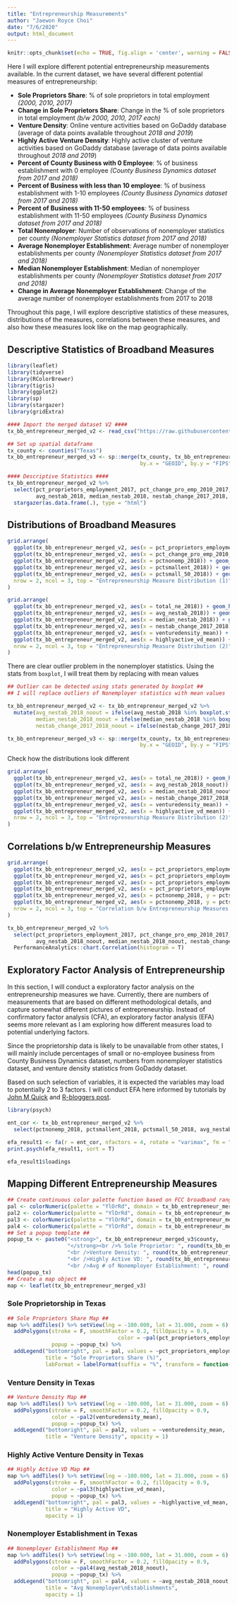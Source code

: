 ```yaml
---
title: "Entrepreneurship Measurements"
author: "Jaewon Royce Choi"
date: "7/6/2020"
output: html_document
---
```


```r
knitr::opts_chunk$set(echo = TRUE, fig.align = 'center', warning = FALSE)
```

Here I will explore different potential entrepreneurship measurements available. In the current dataset, we have several different potential measures of entrepreneurship:

* **Sole Proprietors Share**: % of sole proprietors in total employment _(2000, 2010, 2017)_
* **Change in Sole Proprietors Share**: Change in the % of sole proprietors in total employment _(b/w 2000, 2010, 2017 each)_
* **Venture Density**: Online venture activities based on GoDaddy database (average of data points available throughout _2018 and 2019_)
* **Highly Active Venture Density**: Highly active cluster of venture activities based on GoDaddy database (average of data points available throughout _2018 and 2019_)
* **Percent of County Business with 0 Employee**: % of business establishment with 0 employee _(County Business Dynamics dataset from 2017 and 2018)_
* **Percent of Business with less than 10 employee**: % of business establishment with 1-10 employees _(County Business Dynamics dataset from 2017 and 2018)_
* **Percent of Business with 11-50 employees**: % of business establishment with 11-50 employees _(County Business Dynamics dataset from 2017 and 2018)_
* **Total Nonemployer**: Number of observations of nonemployer statistics per county _(Nonemployer Statistics dataset from 2017 and 2018)_
* **Average Nonemployer Establishment**: Average number of nonemployer establishments per county _(Nonemployer Statistics dataset from 2017 and 2018)_
* **Median Nonemployer Establishment**: Median of nonemployer establishments per county _(Nonemployer Statistics dataset from 2017 and 2018)_
* **Change in Average Nonemployer Establishment**: Change of the average number of nonemployer establishments from 2017 to 2018

Throughout this page, I will explore descriptive statistics of these measures, distributions of the measures, correlations between these measures, and also how these measures look like on the map geographically.

## Descriptive Statistics of Broadband Measures

```r
library(leaflet)
library(tidyverse)
library(RColorBrewer)
library(tigris)
library(ggplot2)
library(sp)
library(stargazer)
library(gridExtra)

#### Import the merged dataset V2 ####
tx_bb_entrepreneur_merged_v2 <- read_csv("https://raw.githubusercontent.com/jwroycechoi/broadband-entrepreneurship/master/Datasets/Broadband-Entrepreneurship-TX-merged_v2.csv")

## Set up spatial dataframe
tx_county <- counties("Texas")
tx_bb_entrepreneur_merged_v3 <- sp::merge(tx_county, tx_bb_entrepreneur_merged_v2,
                                          by.x = "GEOID", by.y = "FIPS")
```

```r
#### Descriptive Statistics ####
tx_bb_entrepreneur_merged_v2 %>% 
  select(pct_proprietors_employment_2017, pct_change_pro_emp_2010_2017, pctnonemp_2018, pctsmallent_2018, pctsmall_50_2018, total_ne_2018,
         avg_nestab_2018, median_nestab_2018, nestab_change_2017_2018, venturedensity_mean, highlyactive_vd_mean) %>% 
  stargazer(as.data.frame(.), type = "html")
```

## Distributions of Broadband Measures

```r
grid.arrange(
  ggplot(tx_bb_entrepreneur_merged_v2, aes(x = pct_proprietors_employment_2017)) + geom_histogram() + theme_minimal() + xlab("% of Sole Proprietors (2017)"),
  ggplot(tx_bb_entrepreneur_merged_v2, aes(x = pct_change_pro_emp_2010_2017)) + geom_histogram() + theme_minimal() + xlab("Change in % of\nSole Proprietors (2010-2017)"),
  ggplot(tx_bb_entrepreneur_merged_v2, aes(x = pctnonemp_2018)) + geom_histogram() + theme_minimal() + xlab("% of Business with\n0 Employee (2018)"),
  ggplot(tx_bb_entrepreneur_merged_v2, aes(x = pctsmallent_2018)) + geom_histogram() + theme_minimal() + xlab("% of Business with\n1-10 Employee (2018)"),
  ggplot(tx_bb_entrepreneur_merged_v2, aes(x = pctsmall_50_2018)) + geom_histogram() + theme_minimal() + xlab("% of Business with\n11-50 Employee (2018)"),
  nrow = 2, ncol = 3, top = "Entrepreneurship Measure Distribution (1)"
)

grid.arrange(
  ggplot(tx_bb_entrepreneur_merged_v2, aes(x = total_ne_2018)) + geom_histogram() + theme_minimal() + xlab("Total Nonemployer\nBusiness Obs. (2018)"),
  ggplot(tx_bb_entrepreneur_merged_v2, aes(x = avg_nestab_2018)) + geom_histogram() + theme_minimal() + xlab("Average Nonemployer\nEstablishments (2018)"),
  ggplot(tx_bb_entrepreneur_merged_v2, aes(x = median_nestab_2018)) + geom_histogram() + theme_minimal() + xlab("Median Nonemployer\nEstablishments (2018)"),
  ggplot(tx_bb_entrepreneur_merged_v2, aes(x = nestab_change_2017_2018)) + geom_histogram() + theme_minimal() + xlab("Change in Avg Nonemployer\nEstablishments (2017-2018)"),
  ggplot(tx_bb_entrepreneur_merged_v2, aes(x = venturedensity_mean)) + geom_histogram() + theme_minimal() + xlab("Venture Density"),
  ggplot(tx_bb_entrepreneur_merged_v2, aes(x = highlyactive_vd_mean)) + geom_histogram() + theme_minimal() + xlab("Highly Active\nVenture Density"),
  nrow = 2, ncol = 3, top = "Entrepreneurship Measure Distribution (2)"
)
```

There are clear outlier problem in the nonemployer statistics. Using the stats from `boxplot`, I will treat them by replacing with mean values

```r
## Outlier can be detected using stats generated by boxplot ##
## I will replace outliers of Nonemployer statistics with mean values  and create new variables ##

tx_bb_entrepreneur_merged_v2 <- tx_bb_entrepreneur_merged_v2 %>% 
  mutate(avg_nestab_2018_noout = ifelse(avg_nestab_2018 %in% boxplot.stats(avg_nestab_2018)$out, mean(avg_nestab_2018), avg_nestab_2018),
         median_nestab_2018_noout = ifelse(median_nestab_2018 %in% boxplot.stats(median_nestab_2018)$out, mean(median_nestab_2018), median_nestab_2018),
         nestab_change_2017_2018_noout = ifelse(nestab_change_2017_2018 %in% boxplot.stats(nestab_change_2017_2018)$out, mean(nestab_change_2017_2018), nestab_change_2017_2018))

tx_bb_entrepreneur_merged_v3 <- sp::merge(tx_county, tx_bb_entrepreneur_merged_v2,
                                          by.x = "GEOID", by.y = "FIPS")
```

Check how the distributions look different

```r
grid.arrange(
  ggplot(tx_bb_entrepreneur_merged_v2, aes(x = total_ne_2018)) + geom_histogram() + theme_minimal() + xlab("Total Nonemployer\nBusiness Obs. (2018)"),
  ggplot(tx_bb_entrepreneur_merged_v2, aes(x = avg_nestab_2018_noout)) + geom_histogram() + theme_minimal() + xlab("Average Nonemployer\nEstablishments (2018)"),
  ggplot(tx_bb_entrepreneur_merged_v2, aes(x = median_nestab_2018_noout)) + geom_histogram() + theme_minimal() + xlab("Median Nonemployer\nEstablishments (2018)"),
  ggplot(tx_bb_entrepreneur_merged_v2, aes(x = nestab_change_2017_2018_noout)) + geom_histogram() + theme_minimal() + xlab("Change in Avg Nonemployer\nEstablishments (2017-2018)"),
  ggplot(tx_bb_entrepreneur_merged_v2, aes(x = venturedensity_mean)) + geom_histogram() + theme_minimal() + xlab("Venture Density"),
  ggplot(tx_bb_entrepreneur_merged_v2, aes(x = highlyactive_vd_mean)) + geom_histogram() + theme_minimal() + xlab("Highly Active\nVenture Density"),
  nrow = 2, ncol = 3, top = "Entrepreneurship Measure Distribution (2)"
)
```

## Correlations b/w Entrepreneurship Measures

```r
grid.arrange(
  ggplot(tx_bb_entrepreneur_merged_v2, aes(x = pct_proprietors_employment_2017, y = pct_change_pro_emp_2010_2017)) + geom_point() + geom_smooth(method = "lm") + theme_minimal() + ylab("Change in % of\nSole Proprietors (2010-2017)") + xlab("% of Sole Proprietors (2017)"),
  ggplot(tx_bb_entrepreneur_merged_v2, aes(x = pct_proprietors_employment_2017, y = pctnonemp_2018)) + geom_point() + geom_smooth(method = "lm") + xlab("% of Sole Proprietors (2017)") + ylab("% of Business with\n0 Employee (2018)") + theme_minimal(),
  ggplot(tx_bb_entrepreneur_merged_v2, aes(x = pct_proprietors_employment_2017, y = pctsmallent_2018)) + geom_point() + geom_smooth(method = "lm") + theme_minimal() + xlab("% of Sole Proprietors (2017)") + ylab("% of Business with\n1-10 Employee (2018)"),
  ggplot(tx_bb_entrepreneur_merged_v2, aes(x = pct_proprietors_employment_2017, y = pctsmall_50_2018)) + geom_point() + geom_smooth(method = "lm") + theme_minimal() + xlab("% of Sole Proprietors (2017)") + ylab("% of Business with\n11-50 Employee (2018)"),
  ggplot(tx_bb_entrepreneur_merged_v2, aes(x = pctnonemp_2018, y = pctsmallent_2018)) + geom_point() + geom_smooth(method = "lm") + ylab("% of Business with\n1-10 Employee (2018)") + xlab("% of Business with\n0 Employee (2018)") + theme_minimal(),
  ggplot(tx_bb_entrepreneur_merged_v2, aes(x = pctnonemp_2018, y = pctsmall_50_2018)) + geom_point() + geom_smooth(method = "lm") + theme_minimal() + ylab("% of Business with\n11-50 Employee (2018)") + xlab("% of Business with\n0 Employee (2018)"),
  nrow = 2, ncol = 3, top = "Correlation b/w Entrepreneurship Measures (1)"
)
```

```r
tx_bb_entrepreneur_merged_v2 %>% 
  select(pct_proprietors_employment_2017, pct_change_pro_emp_2010_2017, pctnonemp_2018, pctsmallent_2018, pctsmall_50_2018, total_ne_2018,
         avg_nestab_2018_noout, median_nestab_2018_noout, nestab_change_2017_2018_noout, venturedensity_mean, highlyactive_vd_mean) %>% 
  PerformanceAnalytics::chart.Correlation(histogram = T)
```

## Exploratory Factor Analysis of Entrepreneurship

In this section, I will conduct a exploratory factor analysis on the entrepreneurship measures we have. Currently, there are numbers of measurements that are based on different methodological details, and capture somewhat different pictures of entrepreneurship. Instead of confirmatory factor analysis (CFA), an exploratory factor analysis (EFA) seems more relevant as I am exploring how different measures load to potential underlying factors. 

Since the proprietorship data is likely to be unavailable from other states, I will mainly include percentages of small or no-employee business from County Business Dynamics dataset, numbers from nonemployer statistics dataset, and venture density statistics from GoDaddy dataset.

Based on such selection of variables, it is expected the variables may load to potentially 2 to 3 factors. I will conduct EFA here informed by tutorials by [John M Quick](http://rtutorialseries.blogspot.com/2011/10/r-tutorial-series-exploratory-factor.html) and [R-bloggers post](https://www.r-bloggers.com/exploratory-factor-analysis-in-r/).

```r
library(psych)

ent_cor <- tx_bb_entrepreneur_merged_v2 %>% 
  select(pctnonemp_2018, pctsmallent_2018, pctsmall_50_2018, avg_nestab_2018_noout, median_nestab_2018_noout, nestab_change_2017_2018_noout, venturedensity_mean, highlyactive_vd_mean) %>% cor(method = c("pearson"), use = "pairwise.complete.obs")

efa_result1 <- fa(r = ent_cor, nfactors = 4, rotate = "varimax", fm = "pa")
print.psych(efa_result1, sort = T)

efa_result1$loadings


```

## Mapping Different Entrepreneurship Measures

```r
## Create continuous color palette function based on FCC broadband range (0~1) ##
pal <- colorNumeric(palette = "YlOrRd", domain = tx_bb_entrepreneur_merged_v2$pct_proprietors_employment_2017)
pal2 <- colorNumeric(palette = "YlOrRd", domain = tx_bb_entrepreneur_merged_v2$venturedensity_mean)
pal3 <- colorNumeric(palette = "YlOrRd", domain = tx_bb_entrepreneur_merged_v2$highlyactive_vd_mean)
pal4 <- colorNumeric(palette = "YlOrRd", domain = tx_bb_entrepreneur_merged_v2$avg_nestab_2018_noout)
## Set a popup template ##
popup_tx <- paste0("<strong>", tx_bb_entrepreneur_merged_v3$county,
                   "</strong><br />% Sole Proprietor: ", round(tx_bb_entrepreneur_merged_v3$pct_proprietors_employment_2017*100, digits = 1), "%",
                   "<br />Venture Density: ", round(tx_bb_entrepreneur_merged_v3$venturedensity_mean, digits = 1),
                   "<br />Highly Active VD: ", round(tx_bb_entrepreneur_merged_v3$highlyactive_vd_mean, digits = 1),
                   "<br />Avg # of Nonemployer Establishment: ", round(tx_bb_entrepreneur_merged_v3$avg_nestab_2018_noout*100, digits = 0))
head(popup_tx)
## Create a map object ##
map <- leaflet(tx_bb_entrepreneur_merged_v3)
```

### Sole Proprietorship in Texas

```r
## Sole Proprietors Share Map ##
map %>% addTiles() %>% setView(lng = -100.000, lat = 31.000, zoom = 6) %>% 
  addPolygons(stroke = F, smoothFactor = 0.2, fillOpacity = 0.9,
                                   color = ~pal(pct_proprietors_employment_2017),
              popup = ~popup_tx) %>% 
  addLegend("bottomright", pal = pal, values = ~pct_proprietors_employment_2017,
            title = "Sole Proprietors Share (%)",
            labFormat = labelFormat(suffix = "%", transform = function(x) 100*x), na.label = "N/A", opacity = 1)
```

### Venture Density in Texas

```r
## Venture Density Map ##
map %>% addTiles() %>% setView(lng = -100.000, lat = 31.000, zoom = 6) %>% 
  addPolygons(stroke = F, smoothFactor = 0.2, fillOpacity = 0.9,
              color = ~pal2(venturedensity_mean),
              popup = ~popup_tx) %>% 
  addLegend("bottomright", pal = pal2, values = ~venturedensity_mean,
            title = "Venture Density", opacity = 1)
```

### Highly Active Venture Density in Texas

```r
## Highly Active VD Map ##
map %>% addTiles() %>% setView(lng = -100.000, lat = 31.000, zoom = 6) %>% 
  addPolygons(stroke = F, smoothFactor = 0.2, fillOpacity = 0.9,
              color = ~pal3(highlyactive_vd_mean),
              popup = ~popup_tx) %>% 
  addLegend("bottomright", pal = pal3, values = ~highlyactive_vd_mean,
            title = "Highly Active VD",
            opacity = 1)
```

### Nonemployer Establishment in Texas

```r
## Nonemployer Establishment Map ##
map %>% addTiles() %>% setView(lng = -100.000, lat = 31.000, zoom = 6) %>% 
  addPolygons(stroke = F, smoothFactor = 0.2, fillOpacity = 0.9,
              color = ~pal4(avg_nestab_2018_noout),
              popup = ~popup_tx) %>% 
  addLegend("bottomright", pal = pal4, values = ~avg_nestab_2018_noout,
            title = "Avg Nonemployer\nEstablishments",
            opacity = 1)
```


